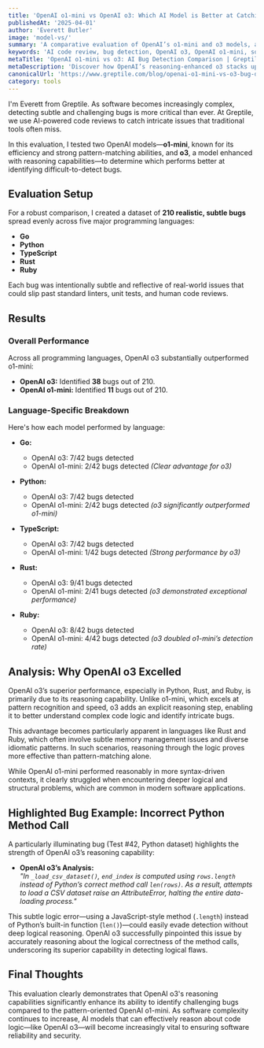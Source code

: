```yaml
---
title: 'OpenAI o1-mini vs OpenAI o3: Which AI Model is Better at Catching Hard Bugs?'
publishedAt: '2025-04-01'
author: 'Everett Butler'
image: 'model-vs/'
summary: 'A comparative evaluation of OpenAI’s o1-mini and o3 models, analyzing their effectiveness in detecting subtle software bugs across multiple programming languages.'
keywords: 'AI code review, bug detection, OpenAI o3, OpenAI o1-mini, software debugging, LLM comparison'
metaTitle: 'OpenAI o1-mini vs o3: AI Bug Detection Comparison | Greptile'
metaDescription: 'Discover how OpenAI’s reasoning-enhanced o3 stacks up against o1-mini in identifying complex software bugs in Python, Go, TypeScript, Rust, and Ruby.'
canonicalUrl: 'https://www.greptile.com/blog/openai-o1-mini-vs-o3-bug-detection'
category: tools
---
```


I'm Everett from Greptile. As software becomes increasingly complex, detecting subtle and challenging bugs is more critical than ever. At Greptile, we use AI-powered code reviews to catch intricate issues that traditional tools often miss.

In this evaluation, I tested two OpenAI models—**o1-mini**, known for its efficiency and strong pattern-matching abilities, and **o3**, a model enhanced with reasoning capabilities—to determine which performs better at identifying difficult-to-detect bugs.

## Evaluation Setup

For a robust comparison, I created a dataset of **210 realistic, subtle bugs** spread evenly across five major programming languages:

- **Go**
- **Python**
- **TypeScript**
- **Rust**
- **Ruby**

Each bug was intentionally subtle and reflective of real-world issues that could slip past standard linters, unit tests, and human code reviews.

## Results

### Overall Performance

Across all programming languages, OpenAI o3 substantially outperformed o1-mini:

- **OpenAI o3:** Identified **38** bugs out of 210.
- **OpenAI o1-mini:** Identified **11** bugs out of 210.

### Language-Specific Breakdown

Here's how each model performed by language:

- **Go:**
  - OpenAI o3: 7/42 bugs detected
  - OpenAI o1-mini: 2/42 bugs detected *(Clear advantage for o3)*

- **Python:**
  - OpenAI o3: 7/42 bugs detected
  - OpenAI o1-mini: 2/42 bugs detected *(o3 significantly outperformed o1-mini)*

- **TypeScript:**
  - OpenAI o3: 7/42 bugs detected
  - OpenAI o1-mini: 1/42 bugs detected *(Strong performance by o3)*

- **Rust:**
  - OpenAI o3: 9/41 bugs detected
  - OpenAI o1-mini: 2/41 bugs detected *(o3 demonstrated exceptional performance)*

- **Ruby:**
  - OpenAI o3: 8/42 bugs detected
  - OpenAI o1-mini: 4/42 bugs detected *(o3 doubled o1-mini’s detection rate)*

## Analysis: Why OpenAI o3 Excelled

OpenAI o3’s superior performance, especially in Python, Rust, and Ruby, is primarily due to its reasoning capability. Unlike o1-mini, which excels at pattern recognition and speed, o3 adds an explicit reasoning step, enabling it to better understand complex code logic and identify intricate bugs.

This advantage becomes particularly apparent in languages like Rust and Ruby, which often involve subtle memory management issues and diverse idiomatic patterns. In such scenarios, reasoning through the logic proves more effective than pattern-matching alone.

While OpenAI o1-mini performed reasonably in more syntax-driven contexts, it clearly struggled when encountering deeper logical and structural problems, which are common in modern software applications.

## Highlighted Bug Example: Incorrect Python Method Call

A particularly illuminating bug (Test #42, Python dataset) highlights the strength of OpenAI o3’s reasoning capability:

- **OpenAI o3’s Analysis:**  
  *"In `_load_csv_dataset()`, `end_index` is computed using `rows.length` instead of Python’s correct method call `len(rows)`. As a result, attempts to load a CSV dataset raise an AttributeError, halting the entire data-loading process."*

This subtle logic error—using a JavaScript-style method (`.length`) instead of Python’s built-in function (`len()`)—could easily evade detection without deep logical reasoning. OpenAI o3 successfully pinpointed this issue by accurately reasoning about the logical correctness of the method calls, underscoring its superior capability in detecting logical flaws.

## Final Thoughts

This evaluation clearly demonstrates that OpenAI o3's reasoning capabilities significantly enhance its ability to identify challenging bugs compared to the pattern-oriented OpenAI o1-mini. As software complexity continues to increase, AI models that can effectively reason about code logic—like OpenAI o3—will become increasingly vital to ensuring software reliability and security.
